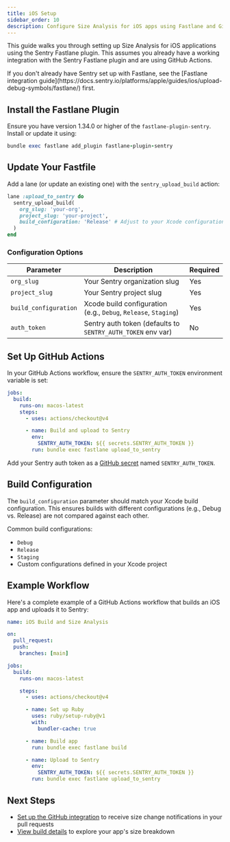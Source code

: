 ```yaml
---
title: iOS Setup
sidebar_order: 10
description: Configure Size Analysis for iOS apps using Fastlane and GitHub Actions.
---
```


This guide walks you through setting up Size Analysis for iOS applications using the Sentry Fastlane plugin. This assumes you already have a working integration with the Sentry Fastlane plugin and are using GitHub Actions.

<Alert level="info">
  If you don't already have Sentry set up with Fastlane, see the [Fastlane
  integration
  guide](https://docs.sentry.io/platforms/apple/guides/ios/upload-debug-symbols/fastlane/)
  first.
</Alert>

## Install the Fastlane Plugin

Ensure you have version 1.34.0 or higher of the `fastlane-plugin-sentry`. Install or update it using:

```ruby
bundle exec fastlane add_plugin fastlane-plugin-sentry
```

## Update Your Fastfile

Add a lane (or update an existing one) with the `sentry_upload_build` action:

```ruby
lane :upload_to_sentry do
  sentry_upload_build(
    org_slug: 'your-org',
    project_slug: 'your-project',
    build_configuration: 'Release' # Adjust to your Xcode configuration
  )
end
```

### Configuration Options

| Parameter             | Description                                                     | Required |
| --------------------- | --------------------------------------------------------------- | -------- |
| `org_slug`            | Your Sentry organization slug                                   | Yes      |
| `project_slug`        | Your Sentry project slug                                        | Yes      |
| `build_configuration` | Xcode build configuration (e.g., `Debug`, `Release`, `Staging`) | Yes      |
| `auth_token`          | Sentry auth token (defaults to `SENTRY_AUTH_TOKEN` env var)     | No       |

## Set Up GitHub Actions

In your GitHub Actions workflow, ensure the `SENTRY_AUTH_TOKEN` environment variable is set:

```yaml
jobs:
  build:
    runs-on: macos-latest
    steps:
      - uses: actions/checkout@v4

      - name: Build and upload to Sentry
        env:
          SENTRY_AUTH_TOKEN: ${{ secrets.SENTRY_AUTH_TOKEN }}
        run: bundle exec fastlane upload_to_sentry
```

Add your Sentry auth token as a [GitHub secret](https://docs.github.com/en/actions/security-guides/encrypted-secrets) named `SENTRY_AUTH_TOKEN`.

## Build Configuration

The `build_configuration` parameter should match your Xcode build configuration. This ensures builds with different configurations (e.g., Debug vs. Release) are not compared against each other.

Common build configurations:

- `Debug`
- `Release`
- `Staging`
- Custom configurations defined in your Xcode project

## Example Workflow

Here's a complete example of a GitHub Actions workflow that builds an iOS app and uploads it to Sentry:

```yaml
name: iOS Build and Size Analysis

on:
  pull_request:
  push:
    branches: [main]

jobs:
  build:
    runs-on: macos-latest

    steps:
      - uses: actions/checkout@v4

      - name: Set up Ruby
        uses: ruby/setup-ruby@v1
        with:
          bundler-cache: true

      - name: Build app
        run: bundle exec fastlane build

      - name: Upload to Sentry
        env:
          SENTRY_AUTH_TOKEN: ${{ secrets.SENTRY_AUTH_TOKEN }}
        run: bundle exec fastlane upload_to_sentry
```

## Next Steps

- [Set up the GitHub integration](/product/size-analysis/github-integration/) to receive size change notifications in your pull requests
- [View build details](/product/size-analysis/build-details/) to explore your app's size breakdown
